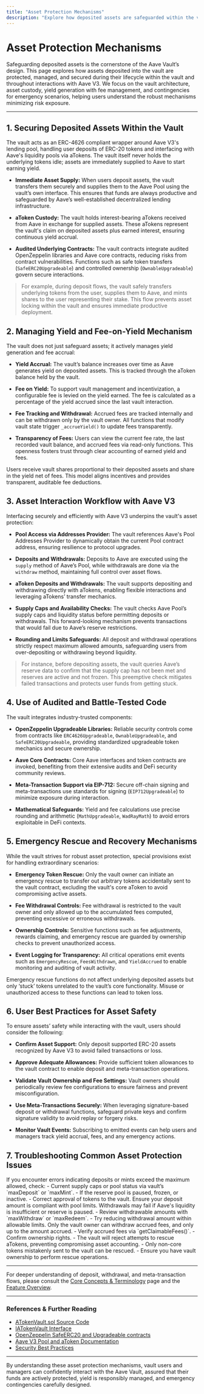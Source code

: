 ```yaml
---
title: "Asset Protection Mechanisms"
description: "Explore how deposited assets are safeguarded within the vault and throughout interactions with Aave V3. Learn about how underlying funds are managed, the use of audited code, and how emergency scenarios are handled to minimize user risk."
---
```


# Asset Protection Mechanisms

Safeguarding deposited assets is the cornerstone of the Aave Vault’s design. This page explores how assets deposited into the vault are protected, managed, and secured during their lifecycle within the vault and throughout interactions with Aave V3. We focus on the vault architecture, asset custody, yield generation with fee management, and contingencies for emergency scenarios, helping users understand the robust mechanisms minimizing risk exposure.

---

## 1. Securing Deposited Assets Within the Vault

The vault acts as an ERC-4626 compliant wrapper around Aave V3's lending pool, handling user deposits of ERC-20 tokens and interfacing with Aave's liquidity pools via aTokens. The vault itself never holds the underlying tokens idle; assets are immediately supplied to Aave to start earning yield.

- **Immediate Asset Supply:** When users deposit assets, the vault transfers them securely and supplies them to the Aave Pool using the vault’s own interface. This ensures that funds are always productive and safeguarded by Aave’s well-established decentralized lending infrastructure.

- **aToken Custody:** The vault holds interest-bearing aTokens received from Aave in exchange for supplied assets. These aTokens represent the vault's claim on deposited assets plus earned interest, ensuring continuous yield accrual.

- **Audited Underlying Contracts:** The vault contracts integrate audited OpenZeppelin libraries and Aave core contracts, reducing risks from contract vulnerabilities. Functions such as safe token transfers (`SafeERC20Upgradeable`) and controlled ownership (`OwnableUpgradeable`) govern secure interactions.

> For example, during deposit flows, the vault safely transfers underlying tokens from the user, supplies them to Aave, and mints shares to the user representing their stake. This flow prevents asset locking within the vault and ensures immediate productive deployment.


## 2. Managing Yield and Fee-on-Yield Mechanism

The vault does not just safeguard assets; it actively manages yield generation and fee accrual:

- **Yield Accrual:** The vault’s balance increases over time as Aave generates yield on deposited assets. This is tracked through the aToken balance held by the vault.

- **Fee on Yield:** To support vault management and incentivization, a configurable fee is levied on the yield earned. The fee is calculated as a percentage of the yield accrued since the last vault interaction.

- **Fee Tracking and Withdrawal:** Accrued fees are tracked internally and can be withdrawn only by the vault owner. All functions that modify vault state trigger `_accrueYield()` to update fees transparently.

- **Transparency of Fees:** Users can view the current fee rate, the last recorded vault balance, and accrued fees via read-only functions. This openness fosters trust through clear accounting of earned yield and fees.

<Tip>
Users receive vault shares proportional to their deposited assets and share in the yield net of fees. This model aligns incentives and provides transparent, auditable fee deductions.
</Tip>

## 3. Asset Interaction Workflow with Aave V3

Interfacing securely and efficiently with Aave V3 underpins the vault's asset protection:

- **Pool Access via Addresses Provider:** The vault references Aave's Pool Addresses Provider to dynamically obtain the current Pool contract address, ensuring resilience to protocol upgrades.

- **Deposits and Withdrawals:** Deposits to Aave are executed using the `supply` method of Aave’s Pool, while withdrawals are done via the `withdraw` method, maintaining full control over asset flows.

- **aToken Deposits and Withdrawals:** The vault supports depositing and withdrawing directly with aTokens, enabling flexible interactions and leveraging aTokens’ transfer mechanics.

- **Supply Caps and Availability Checks:** The vault checks Aave Pool’s supply caps and liquidity status before permitting deposits or withdrawals. This forward-looking mechanism prevents transactions that would fail due to Aave’s reserve restrictions.

- **Rounding and Limits Safeguards:** All deposit and withdrawal operations strictly respect maximum allowed amounts, safeguarding users from over-depositing or withdrawing beyond liquidity.

> For instance, before depositing assets, the vault queries Aave’s reserve data to confirm that the supply cap has not been met and reserves are active and not frozen. This preemptive check mitigates failed transactions and protects user funds from getting stuck.


## 4. Use of Audited and Battle-Tested Code

The vault integrates industry-trusted components:

- **OpenZeppelin Upgradeable Libraries:** Reliable security controls come from contracts like `ERC4626Upgradeable`, `OwnableUpgradeable`, and `SafeERC20Upgradeable`, providing standardized upgradeable token mechanics and secure ownership.

- **Aave Core Contracts:** Core Aave interfaces and token contracts are invoked, benefiting from their extensive audits and DeFi security community reviews.

- **Meta-Transaction Support via EIP-712:** Secure off-chain signing and meta-transactions use standards for signing (`EIP712Upgradeable`) to minimize exposure during interaction.

- **Mathematical Safeguards:** Yield and fee calculations use precise rounding and arithmetic (`MathUpgradeable`, `WadRayMath`) to avoid errors exploitable in DeFi contexts.

## 5. Emergency Rescue and Recovery Mechanisms

While the vault strives for robust asset protection, special provisions exist for handling extraordinary scenarios:

- **Emergency Token Rescue:** Only the vault owner can initiate an emergency rescue to transfer out arbitrary tokens accidentally sent to the vault contract, excluding the vault's core aToken to avoid compromising active assets.

- **Fee Withdrawal Controls:** Fee withdrawal is restricted to the vault owner and only allowed up to the accumulated fees computed, preventing excessive or erroneous withdrawals.

- **Ownership Controls:** Sensitive functions such as fee adjustments, rewards claiming, and emergency rescue are guarded by ownership checks to prevent unauthorized access.

- **Event Logging for Transparency:** All critical operations emit events such as `EmergencyRescue`, `FeesWithdrawn`, and `YieldAccrued` to enable monitoring and auditing of vault activity.

<Warning>
Emergency rescue functions do not affect underlying deposited assets but only ‘stuck’ tokens unrelated to the vault’s core functionality. Misuse or unauthorized access to these functions can lead to token loss.
</Warning>

## 6. User Best Practices for Asset Safety

To ensure assets’ safety while interacting with the vault, users should consider the following:

- **Confirm Asset Support:** Only deposit supported ERC-20 assets recognized by Aave V3 to avoid failed transactions or loss.

- **Approve Adequate Allowances:** Provide sufficient token allowances to the vault contract to enable deposit and meta-transaction operations.

- **Validate Vault Ownership and Fee Settings:** Vault owners should periodically review fee configurations to ensure fairness and prevent misconfiguration.

- **Use Meta-Transactions Securely:** When leveraging signature-based deposit or withdrawal functions, safeguard private keys and confirm signature validity to avoid replay or forgery risks.

- **Monitor Vault Events:** Subscribing to emitted events can help users and managers track yield accrual, fees, and any emergency actions.


## 7. Troubleshooting Common Asset Protection Issues

<AccordionGroup title="Common Issues and Solutions">
<Accordion title="Deposit or Mint Exceeds Allowed Maximum">
If you encounter errors indicating deposits or mints exceed the maximum allowed, check:
- Current supply caps or pool status via vault’s `maxDeposit` or `maxMint`.
- If the reserve pool is paused, frozen, or inactive.
- Correct approval of tokens to the vault.
Ensure your deposit amount is compliant with pool limits.
</Accordion>
<Accordion title="Withdrawal or Redemption Fails Due to Insufficient Liquidity">
Withdrawals may fail if Aave's liquidity is insufficient or reserve is paused.
- Review withdrawable amounts with `maxWithdraw` or `maxRedeem`.
- Try reducing withdrawal amount within allowable limits.
</Accordion>
<Accordion title="Fee Withdrawal Not Possible or Insufficient Fees">
Only the vault owner can withdraw accrued fees, and only up to the amount accrued.
- Verify accrued fees via `getClaimableFees()`.
- Confirm ownership rights.
</Accordion>
<Accordion title="Emergency Rescue Errors or Failures">
- The vault will reject attempts to rescue aTokens, preventing compromising asset accounting.
- Only non-core tokens mistakenly sent to the vault can be rescued.
- Ensure you have vault ownership to perform rescue operations.
</Accordion>
</AccordionGroup>

---

For deeper understanding of deposit, withdrawal, and meta-transaction flows, please consult the [Core Concepts & Terminology](https://yourdocs.com/overview/product-intro/core-concepts-terminology) page and the [Feature Overview](https://yourdocs.com/overview/architecture-feature-overview/feature-overview).


---

### References & Further Reading

- [ATokenVault.sol Source Code](https://github.com/aave/Aave-Vault/blob/main/src/ATokenVault.sol)
- [IATokenVault Interface](https://github.com/aave/Aave-Vault/blob/main/src/interfaces/IATokenVault.sol)
- [OpenZeppelin SafeERC20 and Upgradeable contracts](https://docs.openzeppelin.com/contracts/4.x/api/token/erc20)
- [Aave V3 Pool and aToken Documentation](https://docs.aave.com/developers/deployed-contracts/v3-mainnet/polygon)
- [Security Best Practices](https://yourdocs.com/security/security-best-practices/user-security-guidelines)

---

By understanding these asset protection mechanisms, vault users and managers can confidently interact with the Aave Vault, assured that their funds are actively protected, yield is responsibly managed, and emergency contingencies carefully designed.